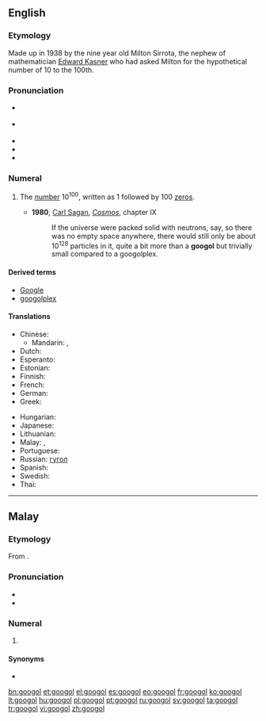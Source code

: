 {{was wotd|2009|January|23}}
==English==
{{wikipedia}}

===Etymology===
Made up in 1938 by the nine year old Milton Sirrota, the nephew of mathematician [[w:Edward Kasner|Edward Kasner]] who had asked Milton for the hypothetical number of 10 to the 100th.

===Pronunciation===
* {{a|UK}} {{IPA|/ˈɡuː.ɡəl/|/ˈɡuː.ɡɒl/}}
* {{a|US}} {{IPA|/ˈɡu.ɡəl/|/ˈɡu.ɡɑl/}}
* {{audio|en-us-googol.ogg|Audio (US)}}
* {{rhymes|uːɡəl}}
* {{homophones|google|Google}}

===Numeral===
{{head|en|numeral}}

# {{cardinal|lang=en}} The [[number]] 10<sup>100</sup>, written as 1 followed by 100 [[zero]]s.
#* '''1980''', [[w:Carl Sagan|Carl Sagan]], ''[[w:Cosmos (book)|Cosmos]]'', chapter IX
#*: If the universe were packed solid with neutrons, say, so there was no empty space anywhere, there would still only be about 10<sup>128</sup> particles in it, quite a bit more than a '''googol''' but trivially small compared to a googolplex.

====Derived terms====
* [[Google]]
* [[googolplex]]

====Translations====
{{trans-top|1 followed by 100 zeros}}
* Chinese:
** Mandarin: {{t-|cmn|古高爾|sc=Hani}}, {{t-|cmn|古高尔|tr=gǔgāoěr|sc=Hani}}
* Dutch: {{t|nl|googol}}
* Esperanto: {{t+|eo|guglo|xs=Esperanto}}
* Estonian: {{t|et|googol}}
* Finnish: {{t-|fi|googol}}
* French: {{t+|fr|gogol|m}}
* German: {{t|de|Googol|n}}
* Greek: {{t|el|Γκούγκολ|tr=googol}}
{{trans-mid}}
* Hungarian: {{t+|hu|googol}}
* Japanese: {{t|ja|10の100乗}}
* Lithuanian: {{t|lt|gugolas|xs=Lithuanian}}
* Malay: {{t|ms|googol}}, {{t|ms|puluh duotrigintilion}}
* Portuguese: {{t+|pt|googol|m}}
* Russian: [[гугол]]
* Spanish: {{t|es|gúgol|m}}
* Swedish: {{t+|sv|googol|c}}
* Thai: {{t|th|กูกอล|tr=googon}}
{{trans-bottom}}

----

==Malay==
{{cardinalbox|ms|10<sup>99</sup>|10<sup>100</sup>|10<sup>101</sup>|duotrigintilion|ratus duotrigintilion}}

===Etymology===
From {{etyl|en|ms}} {{term|googol|lang=en}}.

===Pronunciation===
* {{IPA|/gogol/|lang=ms}}
* {{rhymes|ogol|gol|ol|lang=ms}}

===Numeral===
{{head|ms|numeral}}

# {{cardinal|lang=ms}} {{l|en|googol}}

====Synonyms====
* {{l|ms|puluh duotrigintilion}}

[[bn:googol]]
[[et:googol]]
[[el:googol]]
[[es:googol]]
[[eo:googol]]
[[fr:googol]]
[[ko:googol]]
[[lt:googol]]
[[hu:googol]]
[[pl:googol]]
[[pt:googol]]
[[ru:googol]]
[[sv:googol]]
[[ta:googol]]
[[tr:googol]]
[[vi:googol]]
[[zh:googol]]